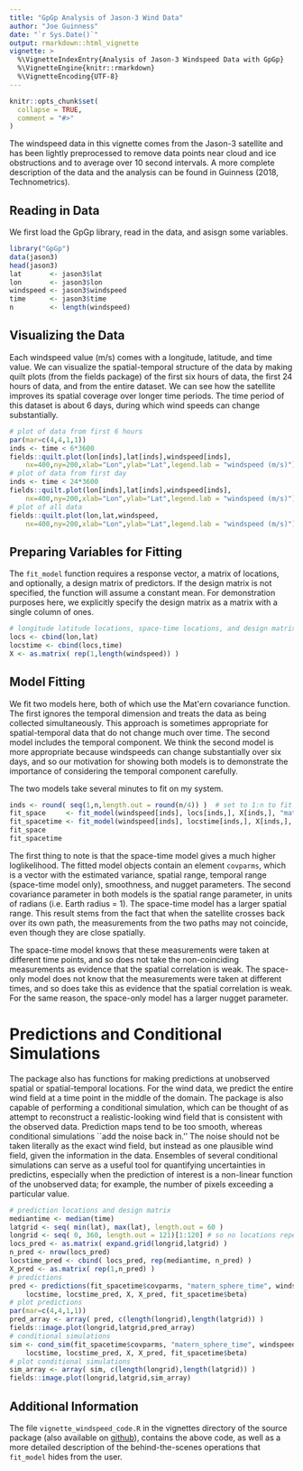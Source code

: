 ```yaml
---
title: "GpGp Analysis of Jason-3 Wind Data"
author: "Joe Guinness"
date: "`r Sys.Date()`"
output: rmarkdown::html_vignette
vignette: >
  %\VignetteIndexEntry{Analysis of Jason-3 Windspeed Data with GpGp}
  %\VignetteEngine{knitr::rmarkdown}
  %\VignetteEncoding{UTF-8}
---
```


```r
knitr::opts_chunk$set(
  collapse = TRUE,
  comment = "#>"
)
```

The windspeed data in this vignette comes from the Jason-3 satellite and has been lightly preprocessed to remove data points near cloud and ice obstructions and to average over 10 second intervals. A more complete description of the data and the analysis can be found in Guinness (2018, Technometrics).

## Reading in Data

We first load the GpGp library, read in the data, and asisgn some variables.

```r
library("GpGp")
data(jason3)
head(jason3)
lat       <- jason3$lat
lon       <- jason3$lon
windspeed <- jason3$windspeed
time      <- jason3$time
n         <- length(windspeed)
```

## Visualizing the Data

Each windspeed value (m/s) comes with a longitude, latitude, and time value. We can visualize the spatial-temporal structure of the data by making quilt plots (from the fields package) of the first six hours of data, the first 24 hours of data, and from the entire dataset. We can see how the satellite improves its spatial coverage over longer time periods. The time period of this dataset is about 6 days, during which wind speeds can change substantially.

```r
# plot of data from first 6 hours
par(mar=c(4,4,1,1))
inds <- time < 6*3600
fields::quilt.plot(lon[inds],lat[inds],windspeed[inds],
    nx=400,ny=200,xlab="Lon",ylab="Lat",legend.lab = "windspeed (m/s)")
# plot of data from first day
inds <- time < 24*3600
fields::quilt.plot(lon[inds],lat[inds],windspeed[inds],
    nx=400,ny=200,xlab="Lon",ylab="Lat",legend.lab = "windspeed (m/s)")
# plot of all data
fields::quilt.plot(lon,lat,windspeed,
    nx=400,ny=200,xlab="Lon",ylab="Lat",legend.lab = "windspeed (m/s)")
```

## Preparing Variables for Fitting

The `fit_model` function requires a response vector, a matrix of locations, and optionally, a design matrix of predictors. If the design matrix is not specified, the function will assume a constant mean. For demonstration purposes here, we explicitly specify the design matrix as a matrix with a single column of ones.

```r
# longitude latitude locations, space-time locations, and design matrix
locs <- cbind(lon,lat)
locstime <- cbind(locs,time)
X <- as.matrix( rep(1,length(windspeed)) )
```

## Model Fitting

We fit two models here, both of which use the Mat\'ern covariance function. The first ignores the temporal dimension and treats the data as being collected simultaneously. This approach is sometimes appropriate for spatial-temporal data that do not change much over time. The second model includes the temporal component. We think the second model is more appropriate because windspeeds can change substantially over six days, and so our motivation for showing both models is to demonstrate the importance of considering the temporal component carefully.

The two models take several minutes to fit on my system.

```r
inds <- round( seq(1,n,length.out = round(n/4)) )  # set to 1:n to fit to full dataset
fit_space     <- fit_model(windspeed[inds], locs[inds,], X[inds,], "matern_sphere")
fit_spacetime <- fit_model(windspeed[inds], locstime[inds,], X[inds,], "matern_sphere_time")
fit_space
fit_spacetime
```

The first thing to note is that the space-time model gives a much higher loglikelihood. The fitted model objects contain an element `covparms`, which is a vector with the estimated variance, spatial range, temporal range (space-time model only), smoothness, and nugget parameters. The second covariance parameter in both models is the spatial range parameter, in units of radians (i.e. Earth radius = 1). The space-time model has a larger spatial range. This result stems from the fact that when the satellite crosses back over its own path, the measurements from the two paths may not coincide, even though they are close spatially. 

The space-time model knows that these measurements were taken at different time points, and so does not take the non-coinciding measurements as evidence that the spatial correlation is weak. The space-only model does not know that the measurements were taken at different times, and so does take this as evidence that the spatial correlation is weak. For the same reason, the space-only model has a larger nugget parameter.

# Predictions and Conditional Simulations

The package also has functions for making predictions at unobserved spatial or spatial-temporal locations. For the wind data, we predict the entire wind field at a time point in the middle of the domain. The package is also capable of performing a conditional simulation, which can be thought of as attempt to reconstruct a realistic-looking wind field that is consistent with the observed data. Prediction maps tend to be too smooth, whereas conditional simulations ``add the noise back in.'' The noise should not be taken literally as the exact wind field, but instead as one plausible wind field, given the information in the data. Ensembles of several conditional simulations can serve as a useful tool for quantifying uncertainties in predictins, especially when the prediction of interest is a non-linear function of the unobserved data; for example, the number of pixels exceeding a particular value.

```r
# prediction locations and design matrix
mediantime <- median(time)
latgrid <- seq( min(lat), max(lat), length.out = 60 )
longrid <- seq( 0, 360, length.out = 121)[1:120] # so no locations repeated
locs_pred <- as.matrix( expand.grid(longrid,latgrid) )
n_pred <- nrow(locs_pred)
locstime_pred <- cbind( locs_pred, rep(mediantime, n_pred) )
X_pred <- as.matrix( rep(1,n_pred) )
# predictions
pred <- predictions(fit_spacetime$covparms, "matern_sphere_time", windspeed,
    locstime, locstime_pred, X, X_pred, fit_spacetime$beta)
# plot predictions
par(mar=c(4,4,1,1))
pred_array <- array( pred, c(length(longrid),length(latgrid)) )
fields::image.plot(longrid,latgrid,pred_array)
# conditional simulations
sim <- cond_sim(fit_spacetime$covparms, "matern_sphere_time", windspeed,
    locstime, locstime_pred, X, X_pred, fit_spacetime$beta)
# plot conditional simulations
sim_array <- array( sim, c(length(longrid),length(latgrid)) )
fields::image.plot(longrid,latgrid,sim_array)
```

## Additional Information

The file `vignette_windspeed_code.R` in the vignettes directory of the source package (also available on [github](https://github.com/joeguinness/GpGp)), contains the above code, as well as a more detailed description of the behind-the-scenes operations that `fit_model` hides from the user. 
